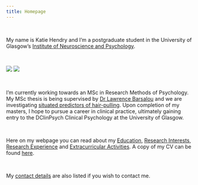 ```yaml
---
title: Homepage
---
```

&nbsp;
&nbsp;
&nbsp;
&nbsp;
&nbsp;
&nbsp;

My name is Katie Hendry and I'm a postgraduate student in the University of Glasgow's [Institute of Neuroscience and Psychology](http://www.gla.ac.uk/researchinstitutes/neurosciencepsychology/).

&nbsp;
&nbsp;


![](images/graduationresized.jpg)
![](images/posterresized.jpg)

&nbsp;
&nbsp;

I'm currently working towards an MSc in Research Methods of Psychology. My MSc thesis is being supervised by [Dr Lawrence Barsalou](http://barsaloulab.org/lab-members/lawrence-barsalou/) and we are investigating [situated predictors of hair-pulling](researchexperience.html). Upon completion of my masters, I hope to pursue a career in clinical practice, ultimately gaining entry to the DClinPsych Clinical Psychology at the University of Glasgow.

&nbsp;
&nbsp;

Here on my webpage you can read about my [Education](education.html), [Research Interests](researchinterests.html), [Research Experience](researchexperience.html) and [Extracurricular Activities](extracurricular.html). A copy of my CV can be found [here](Curriculum Vitae Final PDF.pdf).

&nbsp;

My [contact details](contactdetails.html) are also listed if you wish to contact me.

&nbsp;
&nbsp;
